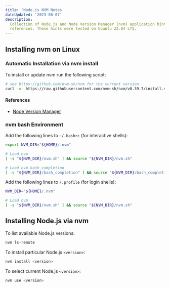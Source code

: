 ```yaml
---
title: 'Node.js NVM Notes'
dateUpdated: '2023-08-07'
description:
  Collection of Node.js and Node Version Manager (nvm) application hints and resource
  references. These hints were tested on Ubuntu 22.04 LTS.
---
```


## Installing nvm on Linux

### Automatic Installation via nvm install

To install or update nvm run the following script:

```bash
# see https://github.com/nvm-sh/nvm for the current version
curl -o- https://raw.githubusercontent.com/nvm-sh/nvm/v0.39.7/install.sh | bash
```

#### References

- [Node Version Manager](https://github.com/nvm-sh/nvm)

### nvm bash Environment

Add the following lines to `~/.bashrc` (for interactive shells):

```bash
export NVM_DIR="${HOME}/.nvm"

# Load nvm
[ -s "${NVM_DIR}/nvm.sh" ] && source "${NVM_DIR}/nvm.sh"

# Load nvm bash_completion
[ -s "${NVM_DIR}/bash_completion" ] && source "${NVM_DIR}/bash_completion"
```

Add the following lines to `/.profile` (for login shells):

```bash
NVM_DIR="${HOME}/.nvm"

# Load nvm
[ -s "${NVM_DIR}/nvm.sh" ] && source "${NVM_DIR}/nvm.sh"
```

## Installing Node.js via nvm

To list available Node.js versions:

```bash
nvm ls-remote
```
To install particular Node.js `<version>`:

```bash
nvm install <version>
```

To select current Node.js `<version>`:

```bash
nvm use <version>
```
